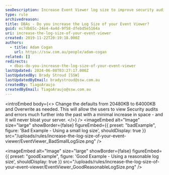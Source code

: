 ```yaml
---
seoDescription: Increase Event Viewer log size to improve security audit and error visibility while minimizing server space usage.
type: rule
archivedreason:
title: DBAs - Do you increase the Log Size of your Event Viewer?
guid: ec7db65c-24e4-4a4d-9f58-dfebd5e5164a
uri: increase-the-log-size-of-your-event-viewer
created: 2019-11-22T20:19:18.000Z
authors:
  - title: Adam Cogan
    url: https://ssw.com.au/people/adam-cogan
related: []
redirects:
  - dbas-do-you-increase-the-log-size-of-your-event-viewer
lastUpdated: 2024-06-08T03:27:17.000Z
lastUpdatedBy: Brady Stroud [SSW]
lastUpdatedByEmail: bradystroud@ssw.com.au
createdBy: TiagoAraujo
createdByEmail: TiagoAraujo@ssw.com.au
---
```


<introEmbed
  body={<>
Change the defaults from 20480KB to 64000KB and Overwrite as needed. This will allow the users to view Security audits and errors much further into the past with a minimal increase in space - and it will never bloat your server.
  </>}
/>
<imageEmbed
  alt="Image"
  size="large"
  showBorder={false}
  figureEmbed={{
    preset: "badExample",
    figure: 'Bad Example - Using a small log size',
    shouldDisplay: true
  }}
  src="/uploads/rules/increase-the-log-size-of-your-event-viewer/EventViewer_BadSmallLogSize.png"
/>

<imageEmbed
  alt="Image"
  size="large"
  showBorder={false}
  figureEmbed={{
    preset: "goodExample",
    figure: 'Good Example - Using a reasonable log size',
    shouldDisplay: true
  }}
  src="/uploads/rules/increase-the-log-size-of-your-event-viewer/EventViewer_GoodReasonableLogSize.png"
/>
